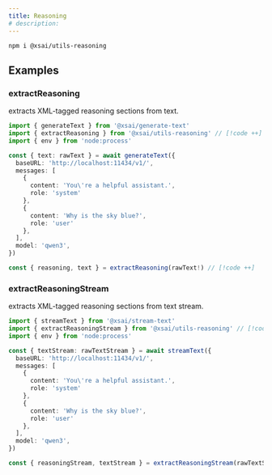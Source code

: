 ```yaml
---
title: Reasoning
# description:
---
```



<PkgSizeBadge pkg="@xsai/utils-reasoning" />

```package-install
npm i @xsai/utils-reasoning
```

## Examples

### extractReasoning

extracts XML-tagged reasoning sections from text.

```ts twoslash
import { generateText } from '@xsai/generate-text'
import { extractReasoning } from '@xsai/utils-reasoning' // [!code ++]
import { env } from 'node:process'

const { text: rawText } = await generateText({
  baseURL: 'http://localhost:11434/v1/',
  messages: [
    {
      content: 'You\'re a helpful assistant.',
      role: 'system'
    },
    {
      content: 'Why is the sky blue?',
      role: 'user'
    },
  ],
  model: 'qwen3',
})

const { reasoning, text } = extractReasoning(rawText!) // [!code ++]
```

### extractReasoningStream

extracts XML-tagged reasoning sections from text stream.

```ts twoslash
import { streamText } from '@xsai/stream-text'
import { extractReasoningStream } from '@xsai/utils-reasoning' // [!code ++]
import { env } from 'node:process'

const { textStream: rawTextStream } = await streamText({
  baseURL: 'http://localhost:11434/v1/',
  messages: [
    {
      content: 'You\'re a helpful assistant.',
      role: 'system'
    },
    {
      content: 'Why is the sky blue?',
      role: 'user'
    },
  ],
  model: 'qwen3',
})

const { reasoningStream, textStream } = extractReasoningStream(rawTextStream) // [!code ++]
```

